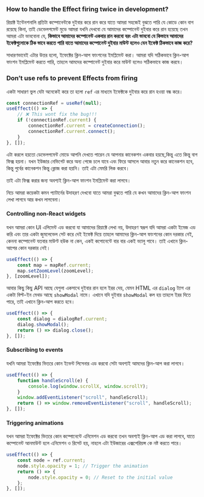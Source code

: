 ### How to handle the Effect firing twice in development?

রিয়াক্ট ইন্টেনশনালি প্রতিটা কম্পোনেন্টকে দুইবার করে রান করে যাতে আমরা সহজেই বুঝতে পারি যে কোডে কোন বাগ রয়েছে কিনা, তাই ডেভেলপমেন্ট মুডে আমরা যখনি দেখবো যে আমাদের কম্পোনেন্ট দুইবার করে রান হয়েছে তখন আমরা এটা ভাববোনা যে, **কিভাবে আমাদের কম্পোনেন্ট একবার রান করবো বরং এটা ভাববো যে কিভাবে আমাদের ইফেক্টগুলোকে ঠিক ভাবে করতে পারি যাতে আমাদের কম্পোনেন্ট দুইবার মাউন্ট হলেও যেন ইফেক্ট ঠিকভাবে কাজ করে?**

সাধারণভাবেই এটার উত্তর হলো, ইফেক্টের ক্লিন-আপ ফাংশনের ইমপ্লিমেন্ট করা। আমরা যদি সঠিকভাবে ক্লিন-আপ ফাংশন ইমপ্লিমেন্ট করতে পারি, তাহলে আমদের কম্পোনেন্ট দুইবার করে মাউন্ট হলেও সঠিকভাবে কাজ করবে।

### Don’t use refs to prevent Effects from firing

একটা সাধারণ ভুল যেটা অনেকেই করে তা হলো `ref` এর মাধ্যমে ইফেক্টকে দুইবার করে রান হওয়া বন্ধ করে।

```jsx
const connectionRef = useRef(null);
useEffect(() => {
    // ❌ This wont fix the bug!!!
    if (!connectionRef.current) {
        connectionRef.current = createConnection();
        connectionRef.current.connect();
    }
}, []);
```

এটা করলে হয়তো ডেভেলপমেন্ট মোডে আপনি দেখতে পারেন যে আপনার কানেকশন একবার হয়ছে,কিন্তু এতে কিন্তু বাগ ফিক্স হয়না। যখন ইউজার নেভিগেট করে অন্য পেজে চলে যাবে এবং ফিরে আসলে আবার নতুন করে কানেকশন হবে, কিন্তু পুর্বের কানেকশন কিন্তু ক্লোজ করা হয়নি। তাই এটা মেমরি লিক করবে।

তাই এটা ফিক্স করার জন্য অবশ্যই ক্লিন-আপ ফাংশন ইমপ্লিমেন্ট করা লাগবে।

নিচে আমরা কয়েকটা কমন প্যাটার্নের উদাহরণ দেখবো যাতে আমরা বুঝতে পারি যে কখন আমাদের ক্লিন-আপ ফাংশন লেখা লাগবে আর কখন লাগবেনা।

#### Controlling non-React widgets

যখন আমরা কোন UI এলিমেন্ট এড করবো যা আমাদের রিয়াক্টে লেখা নয়, উদাহরণ স্বরূপ যদি আমরা একটা ইমেজ এড করি এবং তার একটা জুমলেভেল সেট করে দেই ইফেক্ট দিয়ে তাহলে আমাদের ক্লিন-আপ ফাংশনের কোন দরকার নেই, কেননা কম্পোনেন্ট যতবার মাউণ্ট হউক না কেন, একই কপোনেন্টে বার বার একই ভ্যালু পাবে। তাই এখানে ক্লিন-আপের কোন দরকার নেই।

```jsx
useEffect(() => {
    const map = mapRef.current;
    map.setZoomLevel(zoomLevel);
}, [zoomLevel]);
```

আবার কিছু কিছু API আছে যেগুলা একসাথে দুইবার রান হলে ইরর দেয়, যেমন HTML এর `dialog` ট্যাগ এর একটা বিল্ট-ইন মেথড আছে `showModal` নামে। এখানে যদি দুইবার `showModal` কল হয় তাহলে ইরর দিতে পারে, তাই এখানে ক্লিন-আপ করতে হবে।

```jsx
useEffect(() => {
    const dialog = dialogRef.current;
    dialog.showModal();
    return () => dialog.close();
}, []);
```

#### Subscribing to events

যখনি আমরা ইফেক্টের ভিতরে কোন ইভেন্ট লিসেনার এড করবো সেটা অবশ্যই আমদের ক্লিন-আপ করা লাগবে।

```jsx
useEffect(() => {
    function handleScroll(e) {
        console.log(window.scrollX, window.scrollY);
    }
    window.addEventListener("scroll", handleScroll);
    return () => window.removeEventListener("scroll", handleScroll);
}, []);
```

#### Triggering animations

যখন আমরা ইফেক্টের ভিতরে কোন কম্পোনেন্টে এনিমেশন এড করবো তখন অবশ্যই ক্লিন-আপ এড করা লাগবে, যাতে কম্পোনেন্ট আনমাউন্ট হলে এনিমেশন ও রিসেট হয়, নাহলে এটা ইউজারের এক্সপেরিয়ন্স কে নষ্ট করতে পারে।

```jsx
useEffect(() => {
    const node = ref.current;
    node.style.opacity = 1; // Trigger the animation
    return () => {
        node.style.opacity = 0; // Reset to the initial value
    };
}, []);
```

